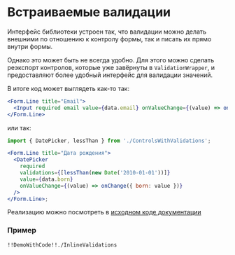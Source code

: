 
<Meta title="Концепции/Встраиваемые валидации" />

# Встраиваемые валидации

Интерфейс библиотеки устроен так, что валидации можно делать внешними по отношению к контролу формы, так и писать их прямо внутри формы.

Однако это может быть не всегда удобно.
Для этого можно сделать реэкспорт контролов, которые уже завёрнуты в `ValidationWrapper`, и предоставляют более удобный интерфейс для валидации значений.

В итоге код может выглядеть как-то так:

```jsx static
<Form.Line title="Email">
  <Input required email value={data.email} onValueChange={(value) => onChange({ email: value })} />
</Form.Line>
```

или так:

```jsx static
import { DatePicker, lessThan } from './ControlsWithValidations';

<Form.Line title="Дата рождения">
  <DatePicker
    required
    validations={[lessThan(new Date('2010-01-01'))]}
    value={data.born}
    onValueChange={(value) => onChange({ born: value })}
  />
</Form.Line>;
```

Реализацию можно посмотреть в [исходном коде документации](https://github.com/skbkontur/retail-ui/tree/master/packages/react-ui-validations/docs/Pages/Concepts/InlineValidations)

### Пример

    !!DemoWithCode!!./InlineValidations
